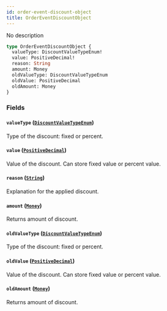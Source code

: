 ```yaml
---
id: order-event-discount-object
title: OrderEventDiscountObject
---
```


No description

```graphql
type OrderEventDiscountObject {
  valueType: DiscountValueTypeEnum!
  value: PositiveDecimal!
  reason: String
  amount: Money
  oldValueType: DiscountValueTypeEnum
  oldValue: PositiveDecimal
  oldAmount: Money
}
```

### Fields

#### `valueType` ([`DiscountValueTypeEnum`](../../../developer/api-reference/enums/discount-value-type-enum))

Type of the discount: fixed or percent.

#### `value` ([`PositiveDecimal`](../../../developer/api-reference/scalars/positive-decimal))

Value of the discount. Can store fixed value or percent value.

#### `reason` ([`String`](../../../developer/api-reference/scalars/string))

Explanation for the applied discount.

#### `amount` ([`Money`](../../../developer/api-reference/objects/money))

Returns amount of discount.

#### `oldValueType` ([`DiscountValueTypeEnum`](../../../developer/api-reference/enums/discount-value-type-enum))

Type of the discount: fixed or percent.

#### `oldValue` ([`PositiveDecimal`](../../../developer/api-reference/scalars/positive-decimal))

Value of the discount. Can store fixed value or percent value.

#### `oldAmount` ([`Money`](../../../developer/api-reference/objects/money))

Returns amount of discount.
